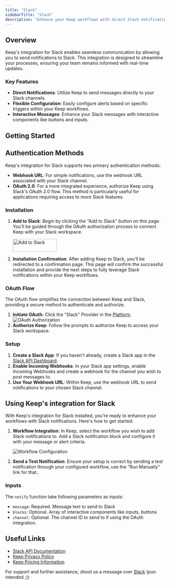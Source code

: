 ```yaml
---
title: "Slack"
sidebarTitle: "Slack"
description: "Enhance your Keep workflows with direct Slack notifications. Simplify communication with timely updates and alerts directly within Slack."
---
```


## Overview

Keep's integration for Slack enables seamless communication by allowing you to send notifications to Slack. This integration is designed to streamline your processes, ensuring your team remains informed with real-time updates.

### Key Features

- **Direct Notifications**: Utilize Keep to send messages directly to your Slack channels.
- **Flexible Configuration**: Easily configure alerts based on specific triggers within your Keep workflows.
- **Interactive Messages**: Enhance your Slack messages with interactive components like buttons and inputs.

## Getting Started

## Authentication Methods

Keep's integration for Slack supports two primary authentication methods:

- **Webhook URL**: For simple notifications, use the webhook URL associated with your Slack channel.
- **OAuth 2.0**: For a more integrated experience, authorize Keep using Slack's OAuth 2.0 flow. This method is particularly useful for applications requiring access to more Slack features.

### Installation

1. **Add to Slack**: Begin by clicking the "Add to Slack" button on this page. You'll be guided through the OAuth authorization process to connect Keep with your Slack workspace.

    <a href="https://slack.com/oauth/v2/authorize?client_id=5336118933622.5881985084595&scope=chat:write&user_scope="><img alt="Add to Slack" height="40" width="139" src="https://platform.slack-edge.com/img/add_to_slack.png" srcSet="https://platform.slack-edge.com/img/add_to_slack.png 1x, https://platform.slack-edge.com/img/add_to_slack@2x.png 2x" /></a>

2. **Installation Confirmation**: After adding Keep to Slack, you'll be redirected to a confirmation page. This page will confirm the successful installation and provide the next steps to fully leverage Slack notifications within your Keep workflows.

### OAuth Flow

The OAuth flow simplifies the connection between Keep and Slack, providing a secure method to authenticate and authorize.

1. **Initiate OAuth**: Click the "Slack" Provider in the [Platform](https://platform.keephq.dev).
![OAuth Authorization](/images/slack/slack-oauth.png)
2. **Authorize Keep**: Follow the prompts to authorize Keep to access your Slack workspace.

### Setup

1. **Create a Slack App**: If you haven't already, create a Slack app in the [Slack API Dashboard](https://api.slack.com/apps).
2. **Enable Incoming Webhooks**: In your Slack app settings, enable Incoming Webhooks and create a webhook for the channel you wish to post messages to.
3. **Use Your Webhook URL**: Within Keep, use the webhook URL to send notifications to your chosen Slack channel.

## Using Keep's integration for Slack

With Keep's integration for Slack installed, you're ready to enhance your workflows with Slack notifications. Here's how to get started:

1. **Workflow Integration**: In Keep, select the workflow you wish to add Slack notifications to. Add a Slack notification block and configure it with your message or alert criteria.

    ![Workflow Configuration](/images/slack/slack-workflow.png)

2. **Send a Test Notification**: Ensure your setup is correct by sending a test notification through your configured workflow, use the "Run Manually" link for that..

### Inputs

The `notify` function take following parameters as inputs:

- `message`: Required. Message text to send to Slack
- `blocks`: Optional. Array of interactive components like inputs, buttons
- `channel`: Optional. The channel ID to send to if using the OAuth integration.


## Useful Links

- [Slack API Documentation](https://api.slack.com/messaging/webhooks)
- [Keep Privacy Policy](https://www.keephq.dev/privacy-policy)
- [Keep Pricing Information](https://www.keephq.dev/pricing)

<Tip>For support and further assistance, shoot us a message over [Slack](https://slack.keephq.dev) (pun intended ;))</Tip>
